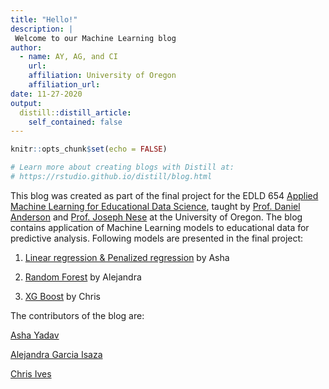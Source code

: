 ```yaml
---
title: "Hello!"
description: |
 Welcome to our Machine Learning blog
author:
  - name: AY, AG, and CI
    url:
    affiliation: University of Oregon
    affiliation_url:
date: 11-27-2020
output:
  distill::distill_article:
    self_contained: false
---
```


```r
knitr::opts_chunk$set(echo = FALSE)

# Learn more about creating blogs with Distill at:
# https://rstudio.github.io/distill/blog.html

```

This blog was created as part of the final project for the EDLD 654 [Applied Machine Learning for Educational Data Science](https://uo-datasci-specialization.github.io/c4-ml-fall-2020/), taught by [Prof. Daniel Anderson](https://github.com/datalorax) and [Prof. Joseph Nese](https://education.uoregon.edu/people/faculty/jnese) at the University of Oregon. The blog contains application of Machine Learning models to educational data for predictive analysis. Following models are presented in the final project:

1. [Linear regression & Penalized regression](https://aashayadav.github.io/Machine-Learning-Blog/posts/11-29-20_Asha/) by Asha

2. [Random Forest](https://aashayadav.github.io/Machine-Learning-Blog/posts/11-29-20_Alejandra/) by Alejandra

3. [XG Boost](https://aashayadav.github.io/Machine-Learning-Blog/posts/11-29-20_Chris/) by Chris

The contributors of the blog are:

[Asha Yadav](https://github.com/aashayadav)

[Alejandra Garcia Isaza](https://github.com/Alegarisa)

[Chris Ives](https://github.com/cives93)






